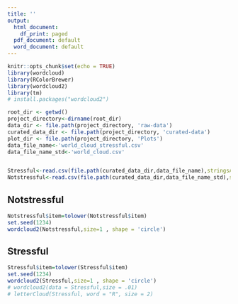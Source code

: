 ```yaml
---
title: ''
output:
  html_document:
    df_print: paged
  pdf_document: default
  word_document: default
---
```


```r
knitr::opts_chunk$set(echo = TRUE)
library(wordcloud)
library(RColorBrewer)
library(wordcloud2)
library(tm)
# install.packages("wordcloud2")
```


```r
root_dir <- getwd()
project_directory<-dirname(root_dir)
data_dir <- file.path(project_directory, 'raw-data')
curated_data_dir <- file.path(project_directory, 'curated-data')
plot_dir <- file.path(project_directory, 'Plots')
data_file_name<-'world_cloud_stressful.csv'
data_file_name_std<-'world_cloud.csv'


Stressful<-read.csv(file.path(curated_data_dir,data_file_name),stringsAsFactors = FALSE)
Notstressful<-read.csv(file.path(curated_data_dir,data_file_name_std),stringsAsFactors = FALSE)

```

## Notstressful
```r
Notstressful$item=tolower(Notstressful$item)
set.seed(1234)
wordcloud2(Notstressful,size=1 , shape = 'circle')
```


\newpage
## Stressful
```r
Stressful$item=tolower(Stressful$item)
set.seed(1234)
wordcloud2(Stressful,size=1 , shape = 'circle')
# wordcloud2(data = Stressful,size = .01)
# letterCloud(Stressful, word = "R", size = 2)
```





